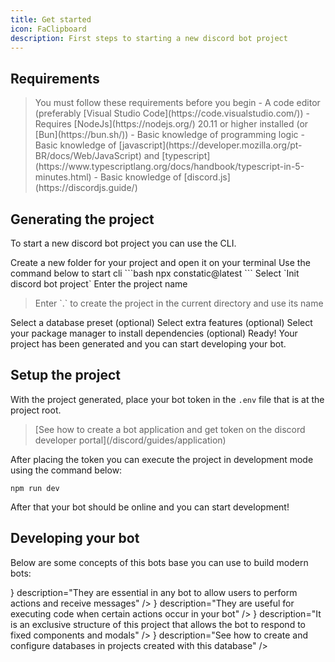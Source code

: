 ```yaml
---
title: Get started
icon: FaClipboard
description: First steps to starting a new discord bot project
---
```


## Requirements

<Blockquote color="warn" icon={icons.warn}>
You must follow these requirements before you begin
  - A code editor (preferably [Visual Studio Code](https://code.visualstudio.com/))
  - Requires [NodeJs](https://nodejs.org/) 20.11 or higher installed (or [Bun](https://bun.sh/))
  - Basic knowledge of programming logic
  - Basic knowledge of [javascript](https://developer.mozilla.org/pt-BR/docs/Web/JavaScript) and [typescript](https://www.typescriptlang.org/docs/handbook/typescript-in-5-minutes.html)
  - Basic knowledge of [discord.js](https://discordjs.guide/)
</Blockquote>

## Generating the project

To start a new discord bot project you can use the CLI.

<Steps>
  <Step>
    Create a new folder for your project and open it on your terminal
  </Step>
  <Step>
    Use the command below to start cli
    ```bash
    npx constatic@latest
    ```
  </Step>
  <Step>
    Select `Init discord bot project`
    <ImageZoom src={"/guides/cli/bot-init.svg"} alt="Init discord bot" width="400" height="400" />
  </Step>
  <Step>
    Enter the project name
    <Blockquote title="Tip" color="tip" icon={icons.star}>
        Enter `.` to create the project in the current directory and use its name
    </Blockquote>
    <ImageZoom src={"/guides/cli/bot-name.svg"} alt="Bot name" width="400" height="400" />
  </Step>
  <Step>
    Select a database preset (optional)
    <ImageZoom src={"/guides/cli/bot-db.svg"} alt="Bot db" width="400" height="400" />
  </Step>
  <Step>
    Select extra features (optional)
    <ImageZoom src={"/guides/cli/bot-features.svg"} alt="Bot features" width="400" height="400" />
  </Step>
  <Step>
    Select your package manager to install dependencies (optional)
    <ImageZoom src={"/guides/cli/bot-deps.svg"} alt="Bot deps" width="400" height="400" />
  </Step>
  <Step>
    Ready! Your project has been generated and you can start developing your bot.
  </Step>
</Steps>

## Setup the project

With the project generated, place your bot token in the `.env` file that is at the project root.
<Blockquote color="info" icon={icons.info}>
    [See how to create a bot application and get token on the discord developer portal](/discord/guides/application)
</Blockquote>

After placing the token you can execute the project in development mode using the command below:
```
npm run dev
```

After that your bot should be online and you can start development!

## Developing your bot

Below are some concepts of this bots base you can use to build modern bots:

<Cards>
  <Card
    href="/docs/discord/commands"
    title="Commands"
    icon={<icons.HiMiniCommandLine/>}
    description="They are essential in any bot to allow users to perform actions and receive messages"
  />
  <Card
    href="/docs/discord/events"
    title="Events"
    icon={<icons.RiCalendarEventFill/>}
    description="They are useful for executing code when certain actions occur in your bot"
  />
  <Card
    href="/docs/discord/responders"
    title="Responders"
    icon={<icons.BsFillReplyFill/>}
    description="It is an exclusive structure of this project that allows the bot to respond to fixed components and modals"
  />
  <Card
    href="/docs/discord/databases"
    title="Databases"
    icon={<icons.FaDatabase/>}
    description="See how to create and configure databases in projects created with this database"
  />
</Cards>